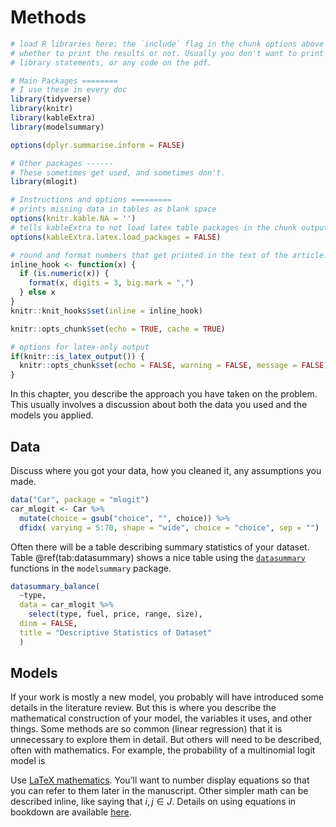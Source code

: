# Methods

```r
# load R libraries here; the `include` flag in the chunk options above tells
# whether to print the results or not. Usually you don't want to print the
# library statements, or any code on the pdf.

# Main Packages ========
# I use these in every doc
library(tidyverse)
library(knitr)
library(kableExtra)
library(modelsummary)

options(dplyr.summarise.inform = FALSE)

# Other packages ------
# These sometimes get used, and sometimes don't.
library(mlogit)

# Instructions and options =========
# prints missing data in tables as blank space
options(knitr.kable.NA = '') 
# tells kableExtra to not load latex table packages in the chunk output
options(kableExtra.latex.load_packages = FALSE) 

# round and format numbers that get printed in the text of the article.
inline_hook <- function(x) {
  if (is.numeric(x)) {
    format(x, digits = 3, big.mark = ",")
  } else x
}
knitr::knit_hooks$set(inline = inline_hook)

knitr::opts_chunk$set(echo = TRUE, cache = TRUE)

# options for latex-only output
if(knitr::is_latex_output()) {
  knitr::opts_chunk$set(echo = FALSE, warning = FALSE, message = FALSE)
} 

```

In this chapter, you describe the approach you have taken on the problem. This 
usually involves a discussion about both the data you used and the models you
applied.

## Data

Discuss where you got your data, how you cleaned it, any assumptions you made.

```r
data("Car", package = "mlogit")
car_mlogit <- Car %>%
  mutate(choice = gsub("choice", "", choice)) %>%
  dfidx( varying = 5:70, shape = "wide", choice = "choice", sep = "")
```

Often there will be a table describing summary statistics of your dataset.
Table \@ref(tab:datasummary) shows a nice table using the [`datasummary`](https://vincentarelbundock.github.io/modelsummary/articles/datasummary.html) 
functions in the `modelsummary` package.

```r
datasummary_balance(
  ~type, 
  data = car_mlogit %>% 
    select(type, fuel, price, range, size), 
  dinm = FALSE,
  title = "Descriptive Statistics of Dataset"
  )
```

## Models

If your work is mostly a new model, you probably will have introduced some
details in the literature review. But this is where you describe the
mathematical construction of your model, the variables it uses, and other
things. Some methods are so common (linear regression) that it is unnecessary to
explore them in detail. But others will need to be described, often with
mathematics.  For example, the probability of a multinomial logit model is

\begin{equation}
  P_i(X_{in}) = \frac{e^{X_{in}\beta_i}}{\sum_{j \in J}e^{X_{jn}\beta_j}}
  (\#eq:mnl)
\end{equation}

Use [LaTeX mathematics](https://www.overleaf.com/learn/latex/mathematical_expressions). 
You'll want to number display equations so that you can
refer to them later in the manuscript. Other simpler math can be described inline,
like saying that $i, j \in J$. Details on using equations in bookdown are available
[here](https://bookdown.org/yihui/bookdown/markdown-extensions-by-bookdown.html).
